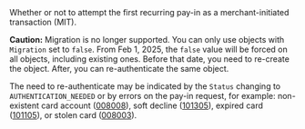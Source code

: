 <ParamField body="Migration" type="boolean" deprecated>     
Whether or not to attempt the first recurring pay-in as a merchant-initiated transaction (MIT).

**Caution:** Migration is no longer supported. You can only use objects with `Migration` set to `false`. From Feb 1, 2025, the `false` value will be forced on all objects, including existing ones. Before that date, you need to re-create the object. After, you can re-authenticate the same object.

The need to re-authenticate may be indicated by the `Status` changing to `AUTHENTICATION_NEEDED` or by errors on the pay-in request, for example: non-existent card account (<a href="/errors/codes/008008">008008</a>), soft decline (<a href="/errors/codes/101305">101305</a>), expired card (<a href="/errors/codes/101105">101105</a>), or stolen card (<a href="/errors/codes/008003">008003</a>).
</ParamField>